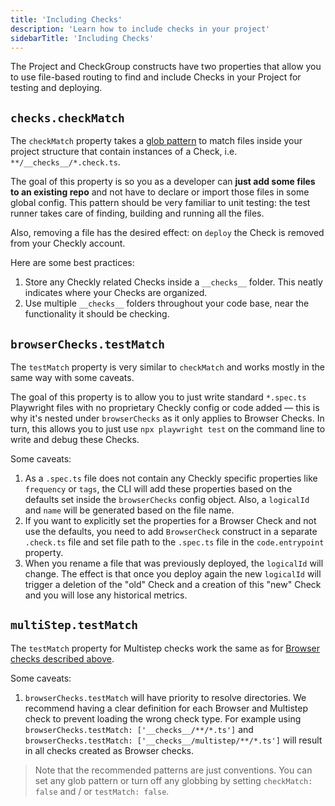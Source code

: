 ```yaml
---
title: 'Including Checks'
description: 'Learn how to include checks in your project'
sidebarTitle: 'Including Checks'
---
```


The Project and CheckGroup constructs have two properties that allow you to use file-based routing to find and
include Checks in your Project for testing and deploying.

## `checks.checkMatch`

The `checkMatch` property takes a [glob pattern](https://www.npmjs.com/package/glob) to match files inside your
project structure that contain instances of a Check, i.e. `**/__checks__/*.check.ts`. 

The goal of this property is so you as a developer can **just add some files to an existing repo** and not have to declare
or import those files in some global config. This pattern should be very familiar to unit testing: the test runner takes
care of finding, building and running all the files.

Also, removing a file has the desired effect: on `deploy` the Check is removed from your Checkly account.

Here are some best practices:
1. Store any Checkly related Checks inside a `__checks__` folder. This neatly indicates where your Checks are organized.
2. Use multiple `__checks__` folders throughout your code base, near the functionality it should be checking.

## `browserChecks.testMatch`

The `testMatch` property is very similar to `checkMatch` and works mostly in the same way with some caveats. 

The goal of this property is to allow you to just write standard `*.spec.ts` Playwright files with no proprietary Checkly 
config or code added — this is why it's nested under `browserChecks` as it only applies to Browser Checks. In turn, this
allows you to just use `npx playwright test` on the command line to write and debug these Checks.

Some caveats:
1. As a `.spec.ts` file does not contain any Checkly specific properties like `frequency` or `tags`, the CLI will add 
these properties based on the defaults set inside the `browserChecks` config object. Also, a `logicalId` and `name` will 
be generated based on the file name.
2. If you want to explicitly set the properties for a Browser Check and not use the defaults, you need to add `BrowserCheck`
construct in a separate `.check.ts` file and set file path to the `.spec.ts` file in the `code.entrypoint` property.
3. When you rename a file that was previously deployed, the `logicalId` will change. The effect is that once you deploy
again the new `logicalId` will trigger a deletion of the "old" Check and a creation of this "new" Check and you will lose
any historical metrics.

## `multiStep.testMatch`

The `testMatch` property for Multistep checks work the same as for [Browser checks described above](#browsercheckstestmatch).

Some caveats:
1. `browserChecks.testMatch` will have priority to resolve directories. We recommend having a clear definition for each Browser and Multistep check
to prevent loading the wrong check type. For example using `browserChecks.testMatch: ['__checks__/**/*.ts']` and `browserChecks.testMatch: ['__checks__/multistep/**/*.ts']` will result
in all checks created as Browser checks.


> Note that the recommended patterns are just conventions. You can set any glob pattern or turn off any globbing by setting
`checkMatch: false` and / or `testMatch: false`. 



